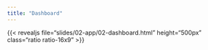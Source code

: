 ```yaml
---
title: "Dashboard"
---
```


:::{.column-page-inset-right}

{{< revealjs file="slides/02-app/02-dashboard.html" height="500px" class="ratio ratio-16x9" >}}

:::
